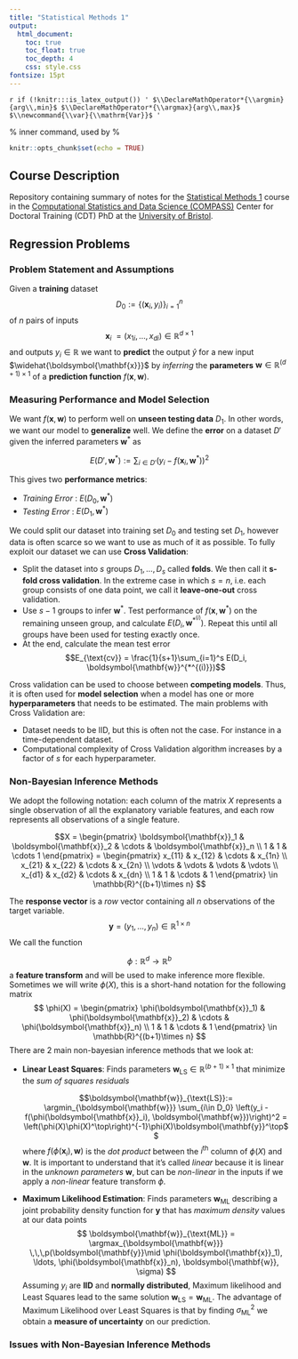 ```yaml
---
title: "Statistical Methods 1"
output:
  html_document:
    toc: true
    toc_float: true
    toc_depth: 4
    css: style.css
fontsize: 15pt
---
```


<style>
    body .main-container {
        max-width: 1800px;
    }
</style>

<!--- For HTML Only --->
`r if (!knitr:::is_latex_output()) '
$\\DeclareMathOperator*{\\argmin}{arg\\,min}$
$\\DeclareMathOperator*{\\argmax}{arg\\,max}$
$\\newcommand{\\var}{\\mathrm{Var}}$
'`

\usepackage[english]{babel}
\usepackage[utf8]{inputenc}
\usepackage{amsmath}
\usepackage{graphicx}
\usepackage{amsthm}
\usepackage[colorinlistoftodos]{todonotes}
\usepackage{listings}
\usepackage{color}
\usepackage[T1]{fontenc}
\usepackage{fullpage}
\usepackage{hyperref}
\usepackage{amssymb}
\usepackage{fullpage}
\usepackage{color}
\usepackage{bm}
\usepackage{algorithm2e}


\DeclareRobustCommand{\rchi}{{\mathpalette\irchi\relax}}
\newcommand{\irchi}[2]{\raisebox{\depth}{$#1\chi$}} % inner command, used by \rchi
\newenvironment{rcases}
  {\left.\begin{aligned}}
  {\end{aligned}\right\rbrace}
\newcommand{\def}{\overset{\text{def}}{:=}}
\newcommand{\lop}{\mathcal{L}}
\newcommand{\vect}[1]{\boldsymbol{\mathbf{#1}}}
\newcommand{\norm}[1]{||#1||}
\newcommand{\vx}{\vect{x}}
\newcommand{\vb}{\vect{b}}
\newcommand{\vy}{\vect{y}}
\newcommand{\vz}{\vect{z}}
\newcommand{\ve}{\vect{e}}
\newcommand{\yhat}{\widehat{y}}
\newcommand{\xhat}{\widehat{x}}
\newcommand{\vc}{\vect{c}}
\newcommand{\vr}{\vect{r}}
\newcommand{\vphi}{\vect{\phi}}
\newcommand{\vf}{\vect{f}}
\newcommand{\vY}{\vect{Y}}
\newcommand{\vX}{\vect{X}}
\newcommand{\vw}{\vect{w}}
\newcommand{\thetahatis}{\widehat{\theta}^{(s)}_i}
\newcommand{\thetahat}[1]{\widehat{\theta}^{(#1)}_i}
\newcommand{\vm}{\vect{m}}
\newcommand{\redmath}[1]{\mathbin{\textcolor{red}{\vect{#1}}}}
\newcommand{\redtext}[1]{\textcolor{red}{\vect{#1}}}
\newcommand{\vzero}{\vect{0}}
\newcommand{\vt}{\vect{t}}
\newcommand{\linearpredictor}{\vx_i^T\vbeta}
\newcommand{\vmu}{\vect{\mu}}
\newcommand{\vnu}{\vect{\nu}}
\newcommand{\veta}{\vect{\eta}}
\newcommand{\vbeta}{\vect{\beta}}
\newcommand{\vepsilon}{\vect{\epsilon}}
\newcommand{\Pbb}{\mathbb{P}}
\newcommand{\Ebb}{\mathbb{E}}
\newcommand{\vdelta}{\vect{\delta}}
\newcommand{\Rbb}{\mathbb{R}}
\newcommand{\vxi}{\vect{\xi}}
\newcommand{\vu}{\vect{u}}
\newcommand{\vW}{\vect{W}}
\newcommand{\vlambda}{\vect{\lambda}}
\newcommand{\dataset}{\mathcal{D}}
\newcommand{\vS}{\vect{S}}
\newcommand{\sample}{\vz^{(l)}}
\newcommand{\MYhref}[3][blue]{\href{#2}{\color{#1}{#3}}}%
\newcommand{\sol}[1]{\vx^{(#1)}}
\newcommand{\qtext}[1]{\quad\quad \text{#1}}
\newcommand{\vtheta}{\vect{\theta}}
\newcommand{\bi}[1]{\textbf{\textit{#1}}}
\newcommand{\iid}{\overset{\text{i.i.d.}}{\sim}}
\newcommand{\uniform}{\mathcal{U}(0, 1)}
\newcommand{\qimplies}{\quad\Longrightarrow\quad}
\newcommand{\tp}{\tilde{p}}
\newcommand{\nul}{\Theta^{(0)}}
\newcommand{\alter}{\Theta^{(1)}}
\newcommand{\const}{\mathcal{Z}}
\newcommand{\tq}{\tilde{q}}
\newcommand{\vxhat}{\widehat{\vx}}
\newcommand{\tvx}{\widetilde{\vx}}
\newcommand{\tr}{\tilde{r}}
\newcommand{\like}{\mathcal{L}}
\newcommand{\kl}[2]{\text{KL}(#1\,\,||\,\,#2)}
\newcommand{\logit}[1]{\log\left(\frac{#1}{1-#1}\right)}
\newcommand{\elbo}[1]{\text{elbo}(#1)}
\newcommand{\eval}{\biggr\rvert}
\newcommand{\normal}{\mathcal{N}}
\newcommand{\class}{\mathcal{C}}
\newcommand{\infor}{\mathcal{I}}
\newcommand{\variance}{\text{Var}}
\newcommand{\vSigma}{\vect{\Sigma}}
\newcommand{\lp}[3]{
    \begin{equation*}
    \begin{alignat}{2}
    &\!\min       &\qquad& #1\\
    &\text{s.t.} &      & #2\\
    &                  &      & #3
    \end{alignat}
    \end{equation*}
}
\newcommand{\lpmax}[3]{
    \begin{equation*}
    \begin{alignat}{2}
    &\!\max       &\qquad& #1\\
    &\text{s.t.} &      & #2\\
    &                  &      & #3
    \end{alignat}
    \end{equation*}
}

```r
knitr::opts_chunk$set(echo = TRUE)
```


## Course Description
Repository containing summary of notes for the [Statistical Methods 1](https://www.bris.ac.uk/unit-programme-catalogue/UnitDetails.jsa;jsessionid=7912981ABC434B62AA99EB75652E7E8A?ayrCode=19%2F20&unitCode=MATHM0041) course in the [Computational Statistics and Data Science (COMPASS)](http://www.bris.ac.uk/maths/postgraduate/compass/) Center for Doctoral Training (CDT) PhD at the [University of Bristol](https://www.bristol.ac.uk).


## Regression Problems

### Problem Statement and Assumptions
Given a **training**  dataset 
$$D_0:= \left\{(\vx_i, y_i)\right\}_{i=1}^n$$
of $n$ pairs of inputs $$\vx_i\ = (x_{1i}, \ldots, x_{di})\in\Rbb^{d\times 1}$$ and outputs $y_i\in \Rbb$ we want to **predict** the output $\yhat$ for a new input $\vxhat$ by _inferring_ the **parameters** $\vw\in \Rbb^{(d+1)\times 1}$ of a  **prediction function** $f(\vx, \vw)$.

### Measuring Performance and Model Selection
We want $f(\vx, \vw)$ to perform well on **unseen testing data** $D_1$. In other words, we want our model to **generalize** well. We define the **error** on a dataset $D'$ given the inferred parameters $\vw^*$ as 

$$E(D', \vw^*):=\sum_{i\in D'} \left(y_i - f(\vx_i, \vw^*)\right)^2$$

This gives two **performance metrics**:

* _Training Error_ : $E(D_0, \vw^*)$
* _Testing Error_ : $E(D_1, \vw^*)$

We could split our dataset into training set $D_0$ and testing set $D_1$, however data is often scarce so we want to use as much of it as possible. To fully exploit our dataset we can use **Cross Validation**:

* Split the dataset into $s$ groups $D_1, \ldots, D_s$ called **folds**. We then call it **s-fold cross validation**. In the extreme case in which $s=n$, i.e. each group consists of one data point, we call it **leave-one-out** cross validation.
* Use $s-1$ groups to infer $\vw^*$. Test performance of $f(\vx, \vw^*)$ on the remaining unseen group, and calculate $E(D_i, \vw^{*^{(i)}})$. Repeat this until all groups have been used for testing exactly once.
* At the end, calculate the mean test error  $$E_{\text{cv}} = \frac{1}{s+1}\sum_{i=1}^s E(D_i, \vw^{*^{(i)}})$$

Cross validation can be used to choose between **competing models**. Thus, it is often used for **model selection** when a model has one or more **hyperparameters** that needs to be estimated. The main problems with Cross Validation are:

* Dataset needs to be IID, but this is often not the case. For instance in a time-dependent dataset.
* Computational complexity of Cross Validation algorithm increases by a factor of $s$ for each hyperparameter.

### Non-Bayesian Inference Methods
We adopt the following notation: each column of the matrix $X$ represents a single observation of all the explanatory variable features, and each row represents all observations of a single feature. 

$$X = 
\begin{pmatrix}
  \vx_1 & \vx_2 & \cdots & \vx_n \\
  1 & 1 & \cdots 1
\end{pmatrix}
=
\begin{pmatrix}
  x_{11} & x_{12} & \cdots & x_{1n} \\
  x_{21} & x_{22} & \cdots & x_{2n} \\
  \vdots & \vdots & \vdots & \vdots \\
  x_{d1} & x_{d2} & \cdots & x_{dn} \\
  1 & 1 & \cdots & 1 
\end{pmatrix}
\in \Rbb^{(b+1)\times n}
$$

The **response vector** is a _row_ vector containing all $n$ observations of the target variable.
$$\vy = (y_1, \ldots, y_n)\in \Rbb^{1\times n}$$
We call the function 

$$\phi:\Rbb^d\to\Rbb^b$$
a **feature transform** and will be used to make inference more flexible. Sometimes we will write $\phi(X)$, this is a short-hand notation for the following matrix
$$
\phi(X) = 
\begin{pmatrix}
  \phi(\vx_1) & \phi(\vx_2) & \cdots & \phi(\vx_n) \\
  1 & 1 & \cdots & 1
\end{pmatrix}
\in \Rbb^{(b+1)\times n}
$$
There are $2$ main non-bayesian inference methods that we look at:


* **Linear Least Squares**: Finds parameters $\vw_{\text{LS}}\in\Rbb^{(b+1)\times 1}$ that minimize the _sum of squares residuals_ 

  $$\vw_{\text{LS}}:= \argmin_{\vw} \sum_{i\in D_0} \left(y_i  - f(\phi(\vx_i), \vw)\right)^2 = \left(\phi(X)\phi(X)^\top\right)^{-1}\phi(X)\vy^\top$$
  where $f(\phi(\vx_i), \vw)$ is the _dot product_ between the $i^{\text{th}}$ column of $\phi(X)$ and $\vw$. It is important to understand that it's called _linear_ because it is linear in the _unknown parameters_ $\vw$, but can be _non-linear_ in the inputs if we apply a *non-linear* feature transform $\phi$. 

* **Maximum Likelihood Estimation**: Finds parameters $\vw_{\text{ML}}$ describing a joint probability density function for $\vy$ that has _maximum density_ values at our data points
  $$
  \vw_{\text{ML}} = \argmax_{\vw} \,\,\,p(\vy \mid \phi(\vx_1), \ldots, \phi(\vx_n), \vw, \sigma)
  $$
    Assuming $y_i$ are **IID** and **normally distributed**, Maximum likelihood and Least Squares lead to the same solution $\vw_{\text{LS}} = \vw_{\text{ML}}$. The advantage of Maximum Likelihood over Least Squares is that by finding $\sigma^2_{\text{ML}}$ we obtain a **measure of uncertainty** on our prediction.

### Issues with Non-Bayesian Inference Methods






